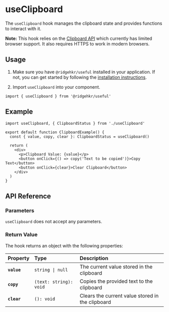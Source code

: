 
# useClipboard

The `useClipboard` hook manages the clipboard state and provides functions to interact with it.

**Note:** This hook relies on the [Clipboard API](https://developer.mozilla.org/en-US/docs/Web/API/Clipboard_API) which
currently has limited browser support. It also requires HTTPS to work in
modern browsers.

## Usage

1. Make sure you have `@ridgehkr/useful` installed in your application. If not, you can get started by following the [installation instructions](/#getting-started).

2. Import `useClipboard` into your component.

```tsx
import { useClipboard } from '@ridgehkr/useful'
```

## Example

```tsx /useClipboard/ filename="ClipboardExample.tsx"
import useClipboard, { ClipboardStatus } from './useClipboard'

export default function ClipboardExample() {
  const { value, copy, clear }: ClipboardStatus = useClipboard()

  return (
    <div>
      <p>Clipboard Value: {value}</p>
      <button onClick={() => copy('Text to be copied')}>Copy Text</button>
      <button onClick={clear}>Clear Clipboard</button>
    </div>
  )
}
```

## API Reference

### Parameters

`useClipboard` does not accept any parameters.

### Return Value

The hook returns an object with the following properties:

| Property    | Type                   | Description                                      |
| :---------- | :--------------------- | :----------------------------------------------- |
| **`value`** | `string \| null`       | The current value stored in the clipboard        |
| **`copy`**  | `(text: string): void` | Copies the provided text to the clipboard        |
| **`clear`** | `(): void`             | Clears the current value stored in the clipboard |
